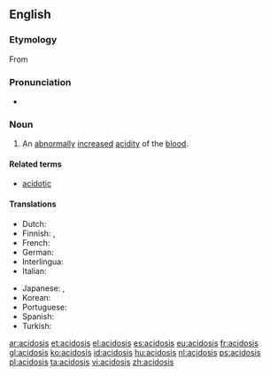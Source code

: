 ==English==
{{wikipedia}}

===Etymology===
From {{suffix|acid|osis}}

===Pronunciation===
* {{rhymes|əʊsɪs}}

===Noun===
{{en-noun|acidoses}}

# {{pathology}} An [[abnormally]] [[increase]]d [[acidity]] of the [[blood]].

====Related terms====
* [[acidotic]]

====Translations====
{{trans-top|abnormally increased acidity of the blood}}
* Dutch: {{t+|nl|acidose|f}}
* Finnish: {{t-|fi|asidoosi}}, {{t-|fi|happomyrkytys}}
* French: {{t+|fr|acidose}}
* German: {{t|de|Azidose|f}}
* Interlingua: {{t-|ia|acidosis|xs=Interlingua}}
* Italian: {{t-|it|acidosi}}
{{trans-mid}}
* Japanese: {{t|ja|アシドーシス}},  {{t|ja|酸性症}}
* Korean: {{t|ko|산성증|sc=Hang}}
* Portuguese: {{t-|pt|acidosis}}
* Spanish: {{t+|es|acidosis|f}}
* Turkish: {{t|tr|asidoz}}
{{trans-bottom}}

[[ar:acidosis]]
[[et:acidosis]]
[[el:acidosis]]
[[es:acidosis]]
[[eu:acidosis]]
[[fr:acidosis]]
[[gl:acidosis]]
[[ko:acidosis]]
[[id:acidosis]]
[[hu:acidosis]]
[[nl:acidosis]]
[[ps:acidosis]]
[[pl:acidosis]]
[[ta:acidosis]]
[[vi:acidosis]]
[[zh:acidosis]]